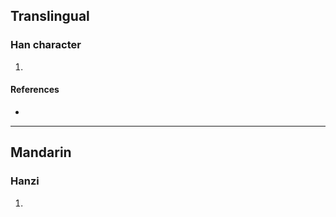 {{character info/new}}
==Translingual==

===Han character===
{{Han char|rn=85|rad=水|as=10|sn=13|four=31121|canj=EMRR|ids=⿰氵哥}}

# {{defn|Han|sort=水10}}

====References====
* {{Han ref|kx=0643.040|dkj=18033|dj=1050.110|hdz=31696.020|uh=6ED2|ud=28370|bh=DE4F|bd=56911}}

----

==Mandarin==

===Hanzi===
{{cmn-hanzi|pin=[[gē]] ([[ge1]])|wg=ko<sup>1</sup>}}

# {{defn|lang=cmn|sort=水10}}